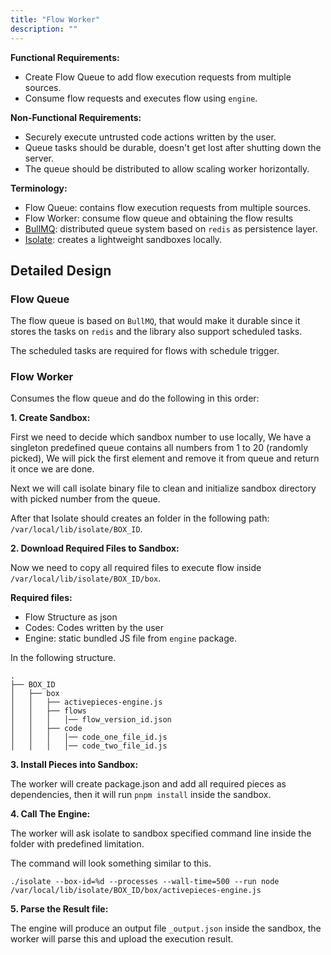 ```yaml
---
title: "Flow Worker"
description: ""
---
```


**Functional Requirements:**
* Create Flow Queue to add flow execution requests from multiple sources.
* Consume flow requests and executes flow using `engine`.

**Non-Functional Requirements:**
* Securely execute untrusted code actions written by the user.
* Queue tasks should be durable, doesn't get lost after shutting down the server.
* The queue should be distributed to allow scaling worker horizontally.


**Terminology:**
* Flow Queue: contains flow execution requests from multiple sources.
* Flow Worker: consume flow queue and obtaining the flow results
* [BullMQ](https://github.com/taskforcesh/bullmq): distributed queue system based on `redis` as persistence layer.
* [Isolate](https://github.com/ioi/isolate): creates a lightweight sandboxes locally.


## Detailed Design

### Flow Queue

The flow queue is based on `BullMQ`, that would make it durable since it stores the tasks on `redis`
and the library also support scheduled tasks.

The scheduled tasks are required for flows with schedule trigger.

### Flow Worker

Consumes the flow queue and do the following in this order:

**1. Create Sandbox:**

First we need to decide which sandbox number to use locally, We have a singleton predefined queue contains all numbers from 1 to 20 (randomly picked),
We will pick the first element and remove it from queue and return it once we are done.

Next we will call isolate binary file to clean and initialize sandbox directory with picked number from the queue.

After that Isolate should creates an folder in the following path: `/var/local/lib/isolate/BOX_ID`.

**2. Download Required Files to Sandbox:**

Now we need to copy all required files to execute flow inside `/var/local/lib/isolate/BOX_ID/box`.

**Required files:**
* Flow Structure as json
* Codes: Codes written by the user
* Engine: static bundled JS file from `engine` package.

In the following structure.
```
.
├── BOX_ID
│   ├── box
│   │   ├── activepieces-engine.js
│   │   ├── flows
│   │   │   │── flow_version_id.json
│   │   ├── code
│   │   │   │── code_one_file_id.js
│   │   │   │── code_two_file_id.js

```

**3. Install Pieces into Sandbox:**

The worker will create package.json and add all required pieces as dependencies, then it will run `pnpm install` inside the sandbox.

**4. Call The Engine:**

The worker will ask isolate to sandbox specified command line inside the folder with predefined limitation.

The command will look something similar to this.

`./isolate --box-id=%d --processes --wall-time=500 --run node /var/local/lib/isolate/BOX_ID/box/activepieces-engine.js`


**5. Parse the Result file:**

The engine will produce an output file `_output.json` inside the sandbox, the worker will parse this and upload the execution result.
